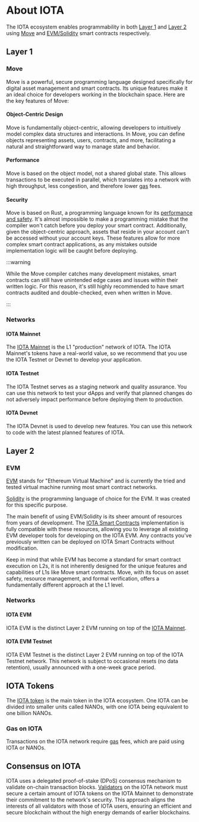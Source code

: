 
# About IOTA

The IOTA ecosystem enables programmability in both [Layer 1](#layer-1) and [Layer 2](#layer-2) using [Move](#move) and [EVM/Solidity](#evm) smart contracts respectively.

## Layer 1

### Move

Move is a powerful, secure programming language designed specifically for digital asset management and smart contracts. Its unique features make it an ideal choice for developers working in the blockchain space. Here are the key features of Move:

#### Object-Centric Design

Move is fundamentally object-centric, allowing developers to intuitively model complex data structures and interactions. In Move, you can define objects representing assets, users, contracts, and more, facilitating a natural and straightforward way to manage state and behavior.

#### Performance

Move is based on the object model, not a shared global state. This allows transactions to be executed in parallel, which translates into a network with high throughput, less congestion, and therefore lower [gas](#gas-on-iota) fees.

#### Security

Move is based on Rust, a programming language known for its [performance and safety](iota-architecture/iota-security.mdx). It's almost impossible to make a programming mistake that the compiler won't catch before you deploy your smart contract. Additionally, given the object-centric approach, assets that reside in your account can't be accessed without your account keys. These features allow for more complex smart contract applications, as any mistakes outside implementation logic will be caught before deploying.

:::warning

While the Move compiler catches many development mistakes, smart contracts can still have unintended edge cases and issues within their written logic. For this reason, it's still highly recommended to have smart contracts audited and double-checked, even when written in Move. 

:::

### Networks

#### IOTA Mainnet

<MainnetRunsStardust />

The [IOTA Mainnet](https://wiki.iota.org/build/networks-endpoints/#iota) is the L1 "production" network of IOTA. The IOTA Mainnet's tokens have a real-world value, so we recommend that you use the IOTA Testnet or Devnet to develop your application.


#### IOTA Testnet

The IOTA Testnet serves as a staging network and quality assurance. You can use this network to test your dApps and verify that planned changes do not adversely impact performance before deploying them to production.

#### IOTA Devnet

The IOTA Devnet is used to develop new features. You can use this network to code with the latest planned features of IOTA.

## Layer 2

### EVM

<NotAvailableOnTestnet />

[EVM](https://ethereum.org/en/developers/docs/evm/) stands for "Ethereum Virtual Machine" and is currently the tried and tested virtual machine running most smart contract networks.

[Solidity](https://soliditylang.org/) is the programming language of choice for the EVM. It was created for this specific purpose.

The main benefit of using EVM/Solidity is its sheer amount of resources from years of development. The [IOTA Smart Contracts](https://wiki.iota.org/isc/introduction/) implementation is fully compatible with these resources, allowing you to leverage all existing EVM developer tools for developing on the IOTA EVM. Any contracts you've previously written can be deployed on IOTA Smart Contracts without modification.

Keep in mind that while EVM has become a standard for smart contract execution on L2s, 
it is not inherently designed for the unique features and capabilities of L1s like Move smart contracts. 
Move, with its focus on asset safety, resource management, and formal verification,
offers a fundamentally different approach at the L1 level.

### Networks

#### IOTA EVM

IOTA EVM is the distinct Layer 2 EVM running on top of the [IOTA Mainnet](./tokenomics/iota-token.mdx).

#### IOTA EVM Testnet

<NotAvailableOnTestnet/>

IOTA EVM Testnet is the distinct Layer 2 EVM running on top of the IOTA Testnet network. This network is subject to occasional resets (no data retention), usually announced with a one-week grace period.

## IOTA Tokens

The [IOTA token](./tokenomics/iota-token.mdx) is the main token in the IOTA ecosystem. One IOTA can be divided into smaller units called NANOs, with one IOTA being equivalent to one billion NANOs.

### Gas on IOTA

Transactions on the IOTA network require [gas](./tokenomics/gas-in-iota.mdx) fees, which are paid using IOTA or NANOs.

## Consensus on IOTA

IOTA uses a delegated proof-of-stake (DPoS) consensus mechanism to validate on-chain transaction blocks. [Validators](../operator/validator-committee.mdx) on the IOTA network must secure a certain amount of IOTA tokens on the IOTA Mainnet to demonstrate their commitment to the network's security. This approach aligns the interests of all validators with those of IOTA users, ensuring an efficient and secure blockchain without the high energy demands of earlier blockchains.
